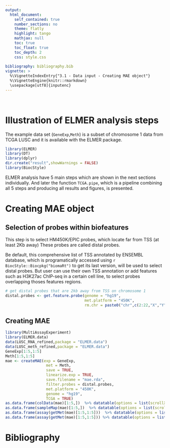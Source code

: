 ```yaml
---
output: 
  html_document:
    self_contained: true
    number_sections: no
    theme: flatly
    highlight: tango
    mathjax: null
    toc: true
    toc_float: true
    toc_depth: 2
    css: style.css
  
bibliography: bibliography.bib    
vignette: >
  %\VignetteIndexEntry{"3.1 - Data input - Creating MAE object"}
  %\VignetteEngine{knitr::rmarkdown}
  \usepackage[utf8]{inputenc}
---
```


<br>

# Illustration of ELMER analysis steps

The example data set (`GeneExp`,`Meth`) is a subset of chromosome 1 data from TCGA LUSC and it is available with the ELMER package.

```r
library(ELMER)
library(DT)
library(dplyr)
dir.create("result",showWarnings = FALSE)
library(BiocStyle)
```


ELMER analysis have 5 main steps which are shown in the next sections individually. 
And later the function `TCGA.pipe`, which is a pipeline combining all 5 steps and producing all results and figures, is presented. 

# Creating MAE object

## Selection of probes within biofeatures

This step is to select HM450K/EPIC probes, which locate far from TSS (at least 2Kb away) 
 These probes are called distal  probes.

Be default, this comprehensive list of  TSS annotated by ENSEMBL database,
which is programatically accessed using `r BiocStyle::Biocpkg("biomaRt")` to get its last version,
will be used to select distal probes. But user can use their 
own TSS annotation or add features such as H3K27ac ChIP-seq in a certain cell line, to select probes overlapping thoses features regions.


```r
# get distal probes that are 2kb away from TSS on chromosome 1
distal.probes <- get.feature.probe(genome = "hg19", 
                                   met.platform = "450K", 
                                   rm.chr = paste0("chr",c(2:22,"X","Y")))
```

## Creating MAE
```r
library(MultiAssayExperiment)
library(ELMER.data)
data(LUSC_RNA_refined,package = "ELMER.data")
data(LUSC_meth_refined,package = "ELMER.data")
GeneExp[1:5,1:5]
Meth[1:5,1:5]
mae <- createMAE(exp = GeneExp, 
                  met = Meth,
                  save = TRUE,
                  linearize.exp = TRUE,
                  save.filename = "mae.rda",
                  filter.probes = distal.probes,
                  met.platform = "450K",
                  genome = "hg19",
                  TCGA = TRUE)
as.data.frame(colData(mae)[1:5,])  %>% datatable(options = list(scrollX = TRUE))
as.data.frame(sampleMap(mae)[1:5,])  %>% datatable(options = list(scrollX = TRUE))
as.data.frame(assay(getMet(mae)[1:5,1:5]))  %>% datatable(options = list(scrollX = TRUE))
as.data.frame(assay(getMet(mae)[1:5,1:5])) %>% datatable(options = list(scrollX = TRUE))
```

# Bibliography